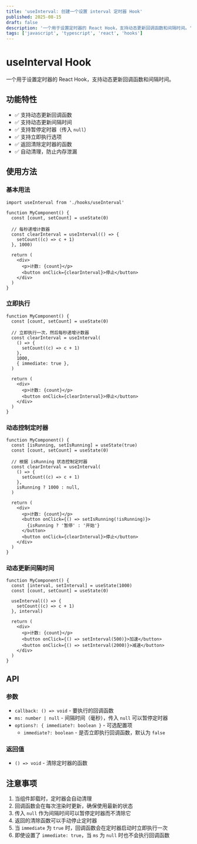 ```yaml
---
title: 'useInterval: 创建一个设置 interval 定时器 Hook'
published: 2025-08-15
draft: false
description: '一个用于设置定时器的 React Hook，支持动态更新回调函数和间隔时间。'
tags: ['javascript', 'typescript', 'react', 'hooks']
---
```



# useInterval Hook

一个用于设置定时器的 React Hook，支持动态更新回调函数和间隔时间。

## 功能特性

- ✅ 支持动态更新回调函数
- ✅ 支持动态更新间隔时间
- ✅ 支持暂停定时器（传入 `null`）
- ✅ 支持立即执行选项
- ✅ 返回清除定时器的函数
- ✅ 自动清理，防止内存泄漏

## 使用方法

### 基本用法

<BaseIntervalDemo client:only />

```tsx
import useInterval from './hooks/useInterval'

function MyComponent() {
  const [count, setCount] = useState(0)

  // 每秒递增计数器
  const clearInterval = useInterval(() => {
    setCount((c) => c + 1)
  }, 1000)

  return (
    <div>
      <p>计数: {count}</p>
      <button onClick={clearInterval}>停止</button>
    </div>
  )
}
```

### 立即执行

<ImmediateIntervalDemo client:only />

```tsx
function MyComponent() {
  const [count, setCount] = useState(0)

  // 立即执行一次，然后每秒递增计数器
  const clearInterval = useInterval(
    () => {
      setCount((c) => c + 1)
    },
    1000,
    { immediate: true },
  )

  return (
    <div>
      <p>计数: {count}</p>
      <button onClick={clearInterval}>停止</button>
    </div>
  )
}
```

### 动态控制定时器

<DynamicControlIntervalDemo client:only />

```tsx
function MyComponent() {
  const [isRunning, setIsRunning] = useState(true)
  const [count, setCount] = useState(0)

  // 根据 isRunning 状态控制定时器
  const clearInterval = useInterval(
    () => {
      setCount((c) => c + 1)
    },
    isRunning ? 1000 : null,
  )

  return (
    <div>
      <p>计数: {count}</p>
      <button onClick={() => setIsRunning(!isRunning)}>
        {isRunning ? '暂停' : '开始'}
      </button>
      <button onClick={clearInterval}>停止</button>
    </div>
  )
}
```

### 动态更新间隔时间

```tsx
function MyComponent() {
  const [interval, setInterval] = useState(1000)
  const [count, setCount] = useState(0)

  useInterval(() => {
    setCount((c) => c + 1)
  }, interval)

  return (
    <div>
      <p>计数: {count}</p>
      <button onClick={() => setInterval(500)}>加速</button>
      <button onClick={() => setInterval(2000)}>减速</button>
    </div>
  )
}
```

## API

### 参数

- `callback: () => void` - 要执行的回调函数
- `ms: number | null` - 间隔时间（毫秒），传入 `null` 可以暂停定时器
- `options?: { immediate?: boolean }` - 可选配置项
  - `immediate?: boolean` - 是否立即执行回调函数，默认为 `false`

### 返回值

- `() => void` - 清除定时器的函数

## 注意事项

1. 当组件卸载时，定时器会自动清理
2. 回调函数会在每次渲染时更新，确保使用最新的状态
3. 传入 `null` 作为间隔时间可以暂停定时器而不清除它
4. 返回的清除函数可以手动停止定时器
5. 当 `immediate` 为 `true` 时，回调函数会在定时器启动时立即执行一次
6. 即使设置了 `immediate: true`，当 `ms` 为 `null` 时也不会执行回调函数
